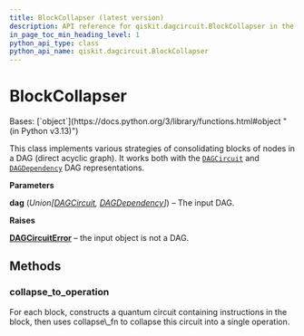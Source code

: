 ```yaml
---
title: BlockCollapser (latest version)
description: API reference for qiskit.dagcircuit.BlockCollapser in the latest version of qiskit
in_page_toc_min_heading_level: 1
python_api_type: class
python_api_name: qiskit.dagcircuit.BlockCollapser
---
```


# BlockCollapser

<Class id="qiskit.dagcircuit.BlockCollapser" isDedicatedPage={true} github="https://github.com/Qiskit/qiskit/tree/stable/2.2/qiskit/dagcircuit/collect_blocks.py#L340-L407" signature="qiskit.dagcircuit.BlockCollapser(dag)" modifiers="class">
  Bases: [`object`](https://docs.python.org/3/library/functions.html#object "(in Python v3.13)")

  This class implements various strategies of consolidating blocks of nodes in a DAG (direct acyclic graph). It works both with the [`DAGCircuit`](qiskit.dagcircuit.DAGCircuit "qiskit.dagcircuit.DAGCircuit") and [`DAGDependency`](qiskit.dagcircuit.DAGDependency "qiskit.dagcircuit.DAGDependency") DAG representations.

  **Parameters**

  **dag** (*Union\[*[*DAGCircuit*](qiskit.dagcircuit.DAGCircuit "qiskit.dagcircuit.DAGCircuit")*,* [*DAGDependency*](qiskit.dagcircuit.DAGDependency "qiskit.dagcircuit.DAGDependency")*]*) – The input DAG.

  **Raises**

  [**DAGCircuitError**](dagcircuit#qiskit.dagcircuit.DAGCircuitError "qiskit.dagcircuit.DAGCircuitError") – the input object is not a DAG.

  ## Methods

  ### collapse\_to\_operation

  <Function id="qiskit.dagcircuit.BlockCollapser.collapse_to_operation" github="https://github.com/Qiskit/qiskit/tree/stable/2.2/qiskit/dagcircuit/collect_blocks.py#L358-L407" signature="collapse_to_operation(blocks, collapse_fn)">
    For each block, constructs a quantum circuit containing instructions in the block, then uses collapse\_fn to collapse this circuit into a single operation.
  </Function>
</Class>

